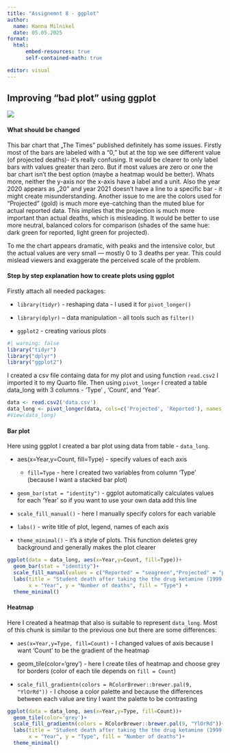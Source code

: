 ```yaml
---
title: "Assignemnt 8 - ggplot"
author:
  name: Hanna Milnikel
  date: 05.05.2025 
format:
  html:
      embed-resources: true
      self-contained-math: true

editor: visual
---
```


## Improving "bad plot" using ggplot

![](images/bad_plot.png)

#### What should be changed

This bar chart that „The Times” published definitely has some issues. Firstly most of the bars are labeled with a “0,” but at the top we see different value (of projected deaths)- it’s really confusing. It would be clearer to only label bars with values greater than zero. But if most values are zero or one the bar chart isn’t the best option (maybe a heatmap would be better). Whats more, neither the y-axis nor the x-axis have a label and a unit. Also the year 2020 appears as „20” and year 2021 doesn’t have a line to a specific bar - it might create misunderstanding. Another issue to me are the colors used for "Projected" (gold) is much more eye-catching than the muted blue for actual reported data. This implies that the projection is much more important than actual deaths, which is misleading. It would be better to use more neutral, balanced colors for comparison (shades of the same hue: dark green for reported, light green for projected).

To me the chart appears dramatic, with peaks and the intensive color, but the actual values are very small — mostly 0 to 3 deaths per year. This could mislead viewers and exaggerate the perceived scale of the problem. 

#### Step by step explanation how to create plots using ggplot

Firstly attach all needed packages:

-   `library(tidyr)` - reshaping data - I used it for `pivot_longer()`

-   `library(dplyr)` – data manipulation - all tools such as `filter()`

-   `ggplot2` - creating various plots

```r
#| warning: false
library("tidyr")
library("dplyr")
library("ggplot2")
```

I created a csv file containg data for my plot and using function `read.csv2` I imported it to my Quarto file. Then using `pivot_longer` I created a table data_long with 3 columns - 'Type' , 'Count', and 'Year'.

```r
data <- read.csv2('data.csv')
data_long <- pivot_longer(data, cols=c('Projected', 'Reported'), names_to = 'Type', values_to = 'Count')
#View(data_long)
```

#### Bar plot

Here using ggplot I created a bar plot using data from table - `data_long`.

-   aes(x=Year,y=Count, fill=Type) - specify values of each axis

    -   `fill=Type` - here I created two variables from column 'Type' (because I want a stacked bar plot)

-   `geom_bar(stat = "identity")` - ggplot automatically calculates values for each 'Year' so if you want to use your own data add this line

-   `scale_fill_manual()` - here I manually specify colors for each variable

-   `labs()` - write title of plot, legend, names of each axis

-   `theme_minimal()` - it's a style of plots. This function deletes grey background and generally makes the plot clearer

```r
ggplot(data = data_long, aes(x=Year,y=Count, fill=Type))+
  geom_bar(stat = "identity")+
  scale_fill_manual(values = c("Reported" = "seagreen","Projected" = "palegreen3"))+
  labs(title = "Student death after taking the the drug ketamine (1999-2021)",
       x = "Year", y = "Number of deaths", fill = "Type") +
  theme_minimal()
```

#### Heatmap

Here I created a heatmap that also is suitable to represent `data_long`. Most of this chunk is similar to the previous one but there are some differences:

-   `aes(x=Year,y=Type, fill=Count)` - I changed values of axis because I want 'Count' to be the gradient of the heatmap

-   geom_tile(color='grey') - here I create tiles of heatmap and choose grey for borders (color of each tile depends on `fill = Count`)

-   `scale_fill_gradientn(colors = RColorBrewer::brewer.pal(9, "YlOrRd"))` - I choose a color palette and because the differences between each value are tiny I want the palette to be contrasting

```r
ggplot(data = data_long, aes(x=Year,y=Type, fill=Count))+
  geom_tile(color='grey')+
  scale_fill_gradientn(colors = RColorBrewer::brewer.pal(9, "YlOrRd"))+
  labs(title = "Student death after taking the the drug ketamine (1999-2021)",
       x = "Year", y = "Type", fill = "Number of deaths")+
  theme_minimal()
```
